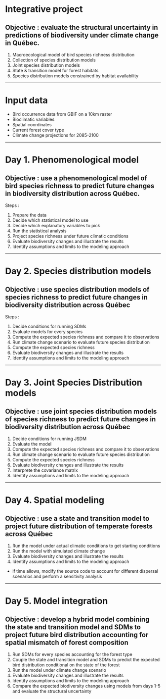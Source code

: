 # Integrative project

## Objective : evaluate the structural uncertainty in predictions of biodiversity under climate change in Québec. 

1. Macroecological model of bird species richness distribution
2. Collection of species distribution models
3. Joint species distribution models
4. State & transition model for forest habitats
5. Species distribution models constrained by habitat availability

--- 

# Input data

- Bird occurrence data from GBIF on a 10km raster
- Bioclimatic variables
- Spatial coordinates
- Current forest cover type
- Climate change projections for 2085-2100

--- 

# Day 1. Phenomenological model

## Objective : use a phenomenological model of bird species richness to predict future changes in biodiversity distribution across Québec.

Steps : 

1. Prepare the data
2. Decide which statistical model to use
3. Decide which explanatory variables to pick
4. Run the statistical analysis
5. Project species richness under future climatic conditions
6. Evaluate biodiversity changes and illustrate the results
7. Identify assumptions and limits to the modeling approach

---

# Day 2. Species distribution models

## Objective : use species distribution models of species richness to predict future changes in biodiversity distribution across Québec

Steps :

1. Decide conditions for running SDMs
2. Evaluate models for every species
3. Compute the expected species richness and compare it to observations
4. Run climate change scenario to evaluate future species distribution
5. Compute the expected species richness
6. Evaluate biodiversity changes and illustrate the results 
7. Identify assumptions and limits to the modeling approach

---

# Day 3. Joint Species Distribution models

## Objective : use joint species distribution models of species richness to predict future changes in biodiversity distribution across Québec

1. Decide conditions for running JSDM
2. Evaluate the model 
3. Compute the expected species richness and compare it to observations
4. Run climate change scenario to evaluate future species distribution
5. Compute the expected species richness
6. Evaluate biodiversity changes and illustrate the results 
7. Interprete the covariance matrix 
8. Identify assumptions and limits to the modeling approach

---

# Day 4. Spatial modeling

## Objective : use a state and transition model to project future distribution of temperate forests across Québec

1. Run the model under actual climatic conditions to get starting conditions
2. Run the model with simulated climate change
3. Evaluate biodiversity changes and illustrate the results
4. Identify assumptions and limits to the modeling approach

* if time allows, modify the source code to account for different dispersal scenarios and perform a sensitivity analysis

---

# Day 5. Model integration 

## Objective : develop a hybrid model combining the state and transition model and SDMs to project future bird distribution accounting for spatial mismatch of forest composition

1. Run SDMs for every species accounting for the forest type
2. Couple the state and transition model and SDMs to predict the expected bird distribution conditional on the state of the forest
3. Run the model under climate change scenario
4. Evaluate biodiversity changes and illustrate the results
5. Identify assumptions and limits to the modeling approach
6. Compare the expected biodiversity changes using models from days 1-5 and evaluate the structural uncertainty 




